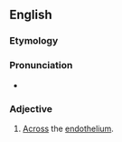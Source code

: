 ==English==

===Etymology===
{{prefix|trans|endothelial|lang=en}}

===Pronunciation===
* {{a|US}} {{IPA|/ˌtɹænzɛndoʊˈθiliəl/|lang=en}}

===Adjective===
{{en-adj|-}}

# {{lb|en|cytology}} [[across|Across]] the [[endothelium]].